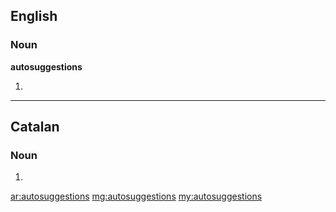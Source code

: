 ==English==

===Noun===
'''autosuggestions'''

# {{plural of|[[autosuggestion]]}}

----

==Catalan==

===Noun===
{{ca-noun-form|f|p}}

# {{ca-plural of|autosuggestió}}

[[ar:autosuggestions]]
[[mg:autosuggestions]]
[[my:autosuggestions]]